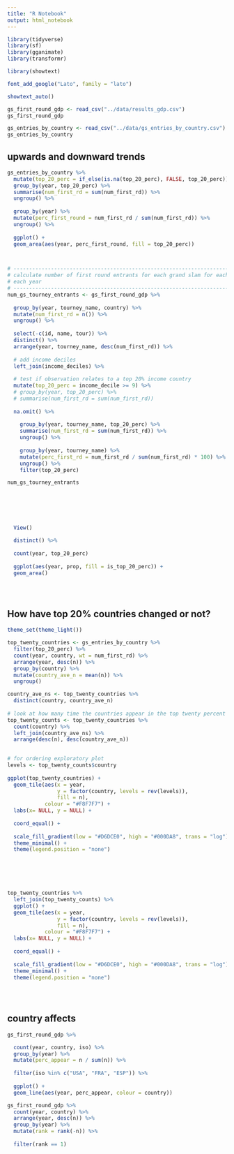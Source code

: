 ```yaml
---
title: "R Notebook"
output: html_notebook
---
```


```r
library(tidyverse)
library(sf)
library(gganimate)
library(transformr)
```

```r

library(showtext)

font_add_google("Lato", family = "lato")

showtext_auto()

gs_first_round_gdp <- read_csv("../data/results_gdp.csv")
gs_first_round_gdp

gs_entries_by_country <- read_csv("../data/gs_entries_by_country.csv")
gs_entries_by_country

```
## upwards and downward trends

```r

gs_entries_by_country %>% 
  mutate(top_20_perc = if_else(is.na(top_20_perc), FALSE, top_20_perc)) %>% 
  group_by(year, top_20_perc) %>% 
  summarise(num_first_rd = sum(num_first_rd)) %>% 
  ungroup() %>% 
  
  group_by(year) %>% 
  mutate(perc_first_round = num_first_rd / sum(num_first_rd)) %>% 
  ungroup() %>% 
  
  ggplot() +
  geom_area(aes(year, perc_first_round, fill = top_20_perc))



# -----------------------------------------------------------------------------
# calculate number of first round entrants for each grand slam for each country 
# each year
# -----------------------------------------------------------------------------
num_gs_tourney_entrants <- gs_first_round_gdp %>% 
  
  group_by(year, tourney_name, country) %>% 
  mutate(num_first_rd = n()) %>% 
  ungroup() %>%
  
  select(-c(id, name, tour)) %>% 
  distinct() %>% 
  arrange(year, tourney_name, desc(num_first_rd)) %>% 
  
  # add income deciles
  left_join(income_deciles) %>% 
  
  # test if observation relates to a top 20% income country
  mutate(top_20_perc = income_decile >= 9) %>% 
  # group_by(year, top_20_perc) %>% 
  # summarise(num_first_rd = sum(num_first_rd))
  
  na.omit() %>%
    
    group_by(year, tourney_name, top_20_perc) %>%
    summarise(num_first_rd = sum(num_first_rd)) %>%
    ungroup() %>%
    
    group_by(year, tourney_name) %>%
    mutate(perc_first_rd = num_first_rd / sum(num_first_rd) * 100) %>% 
    ungroup() %>% 
    filter(top_20_perc)

num_gs_tourney_entrants  
  
  

  
  
  
  View()
  
  distinct() %>% 
  
  count(year, top_20_perc)
  
  ggplot(aes(year, prop, fill = is_top_20_perc)) +
  geom_area()

  
  

```


## How have top 20% countries changed or not?

```r
theme_set(theme_light())

top_twenty_countries <- gs_entries_by_country %>% 
  filter(top_20_perc) %>% 
  count(year, country, wt = num_first_rd) %>% 
  arrange(year, desc(n)) %>% 
  group_by(country) %>% 
  mutate(country_ave_n = mean(n)) %>% 
  ungroup()

country_ave_ns <- top_twenty_countries %>% 
  distinct(country, country_ave_n)
  
# look at how many time the countries appear in the top twenty percent
top_twenty_counts <- top_twenty_countries %>% 
  count(country) %>% 
  left_join(country_ave_ns) %>% 
  arrange(desc(n), desc(country_ave_n))
  

# for ordering exploratory plot
levels <- top_twenty_counts$country
  
ggplot(top_twenty_countries) +
  geom_tile(aes(x = year, 
                y = factor(country, levels = rev(levels)),
                fill = n),
            colour = "#F8F7F7") +
  labs(x= NULL, y = NULL) +
  
  coord_equal() +
  
  scale_fill_gradient(low = "#D6DCE0", high = "#000DA8", trans = "log") +
  theme_minimal() +
  theme(legend.position = "none")




  

top_twenty_countries %>%
  left_join(top_twenty_counts) %>% 
  ggplot() +
  geom_tile(aes(x = year, 
                y = factor(country, levels = rev(levels)),
                fill = n),
            colour = "#F8F7F7") +
  labs(x= NULL, y = NULL) +
  
  coord_equal() +
  
  scale_fill_gradient(low = "#D6DCE0", high = "#000DA8", trans = "log") +
  theme_minimal() +
  theme(legend.position = "none")
  
  
  
```
## country affects
```r

gs_first_round_gdp %>% 

  count(year, country, iso) %>% 
  group_by(year) %>% 
  mutate(perc_appear = n / sum(n)) %>% 
  
  filter(iso %in% c("USA", "FRA", "ESP")) %>% 
  
  ggplot() +
  geom_line(aes(year, perc_appear, colour = country))
```
```r

gs_first_round_gdp %>% 
  count(year, country) %>% 
  arrange(year, desc(n)) %>% 
  group_by(year) %>% 
  mutate(rank = rank(-n)) %>% 
  
  filter(rank == 1)

```


